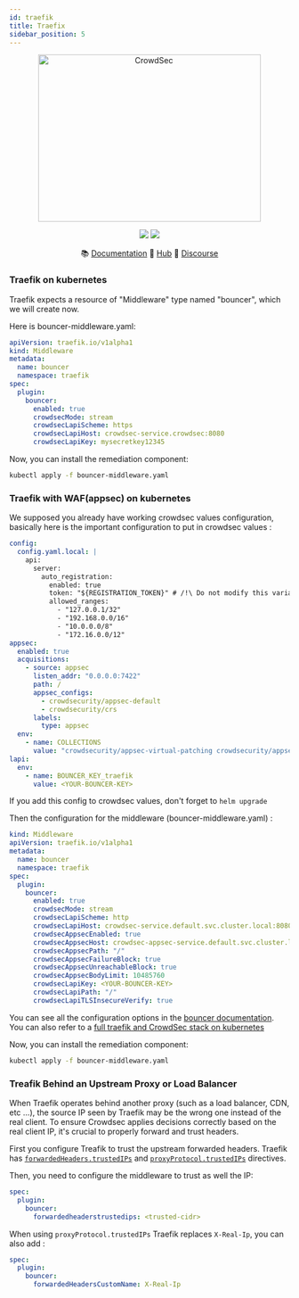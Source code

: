 ```yaml
---
id: traefik
title: Traefix
sidebar_position: 5
---
```




<p align="center">
<img src={useBaseUrl('/img/traefik.logo.png')} alt="CrowdSec" title="CrowdSec" width="400" height="300" />
</p>
<p align="center">
<img src="https://img.shields.io/badge/build-pass-green"></img>
<img src="https://img.shields.io/badge/tests-pass-green"></img>
</p>
<p align="center">
&#x1F4DA; <a href="#installation/">Documentation</a>
&#x1F4A0; <a href="https://hub.crowdsec.net">Hub</a>
&#128172; <a href="https://discourse.crowdsec.net">Discourse </a>
</p>

<RemediationSupportBadges
  Prometheus
/>

### Traefik on kubernetes

Traefik expects a resource of "Middleware" type named "bouncer", which we will create now.

Here is bouncer-middleware.yaml:

```yaml
apiVersion: traefik.io/v1alpha1
kind: Middleware
metadata:
  name: bouncer
  namespace: traefik
spec:
  plugin:
    bouncer:
      enabled: true
      crowdsecMode: stream
      crowdsecLapiScheme: https
      crowdsecLapiHost: crowdsec-service.crowdsec:8080
      crowdsecLapiKey: mysecretkey12345
```

Now, you can install the remediation component:

```bash
kubectl apply -f bouncer-middleware.yaml
```

### Traefik with WAF(appsec) on kubernetes

We supposed you already have working crowdsec values configuration, basically here is the important configuration to put in crowdsec values :

```yaml
config:
  config.yaml.local: |
    api:
      server:
        auto_registration:
          enabled: true
          token: "${REGISTRATION_TOKEN}" # /!\ Do not modify this variable (auto-generated and handled by the chart)
          allowed_ranges:
            - "127.0.0.1/32"
            - "192.168.0.0/16"
            - "10.0.0.0/8"
            - "172.16.0.0/12"
appsec:
  enabled: true
  acquisitions:
    - source: appsec
      listen_addr: "0.0.0.0:7422"
      path: /
      appsec_configs:
        - crowdsecurity/appsec-default
        - crowdsecurity/crs
      labels:
        type: appsec
  env:
    - name: COLLECTIONS
      value: "crowdsecurity/appsec-virtual-patching crowdsecurity/appsec-crs crowdsecurity/appsec-generic-rules"
lapi:
  env:
    - name: BOUNCER_KEY_traefik
      value: <YOUR-BOUNCER-KEY>
```

If you add this config to crowdsec values, don't forget to `helm upgrade`

Then the configuration for the middleware (bouncer-middleware.yaml) :

```yaml
kind: Middleware
apiVersion: traefik.io/v1alpha1
metadata:
  name: bouncer
  namespace: traefik
spec:
  plugin:
    bouncer:
      enabled: true
      crowdsecMode: stream
      crowdsecLapiScheme: http
      crowdsecLapiHost: crowdsec-service.default.svc.cluster.local:8080
      crowdsecAppsecEnabled: true
      crowdsecAppsecHost: crowdsec-appsec-service.default.svc.cluster.local:7422
      crowdsecAppsecPath: "/"
      crowdsecAppsecFailureBlock: true
      crowdsecAppsecUnreachableBlock: true
      crowdsecAppsecBodyLimit: 10485760
      crowdsecLapiKey: <YOUR-BOUNCER-KEY>
      crowdsecLapiPath: "/"
      crowdsecLapiTLSInsecureVerify: true
```

You can see all the configuration options in the [bouncer documentation](https://plugins.traefik.io/plugins/6335346ca4caa9ddeffda116/crowdsec-bouncer-traefik-plugin).
You can also refer to a [full traefik and CrowdSec stack on kubernetes](https://raw.githubusercontent.com/maxlerebourg/crowdsec-bouncer-traefik-plugin/main/examples/kubernetes/README.md)

Now, you can install the remediation component:

```bash
kubectl apply -f bouncer-middleware.yaml
```

### Treafik Behind an Upstream Proxy or Load Balancer

When Traefik operates behind another proxy (such as a load balancer, CDN, etc ...), the source IP seen by Traefik may be the wrong one instead of the real client.
To ensure Crowdsec applies decisions correctly based on the real client IP, it's crucial to properly forward and trust headers.

First you configure Treafik to trust the upstream forwarded headers. Traefik has [`forwardedHeaders.trustedIPs`](https://doc.traefik.io/traefik/routing/entrypoints/#forwarded-headers) and [`proxyProtocol.trustedIPs`](https://doc.traefik.io/traefik/routing/entrypoints/#forwarded-headers) directives.


Then, you need to configure the middleware to trust as well the IP:

```yaml
spec:
  plugin:
    bouncer:
      forwardedheaderstrustedips: <trusted-cidr>
```

When using `proxyProtocol.trustedIPs` Traefik replaces `X-Real-Ip`, you can also add :

```yaml
spec:
  plugin:
    bouncer:
      forwardedHeadersCustomName: X-Real-Ip
```